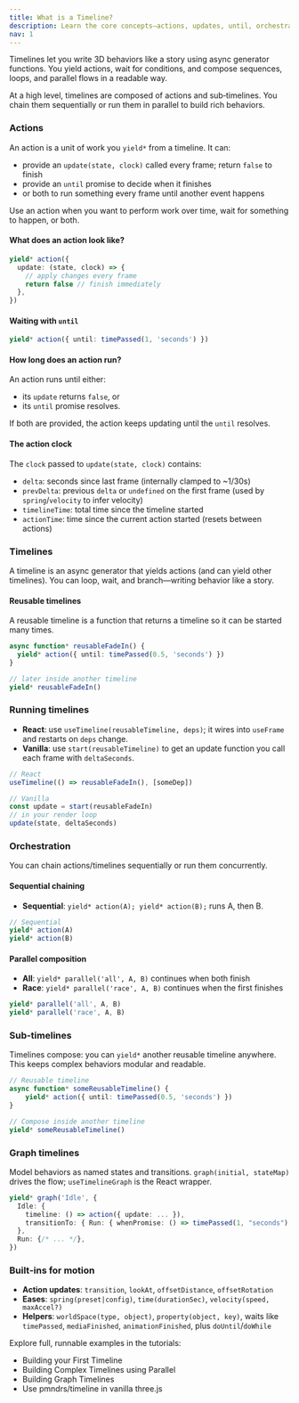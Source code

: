```yaml
---
title: What is a Timeline?
description: Learn the core concepts—actions, updates, until, orchestration, and parallelism.
nav: 1
---
```


Timelines let you write 3D behaviors like a story using async generator functions. You yield actions, wait for conditions, and compose sequences, loops, and parallel flows in a readable way.

At a high level, timelines are composed of actions and sub‑timelines. You chain them sequentially or run them in parallel to build rich behaviors.

### Actions

An action is a unit of work you `yield*` from a timeline. It can:
- provide an `update(state, clock)` called every frame; return `false` to finish
- provide an `until` promise to decide when it finishes
- or both to run something every frame until another event happens

Use an action when you want to perform work over time, wait for something to happen, or both.

#### What does an action look like?

```ts
yield* action({
  update: (state, clock) => {
    // apply changes every frame
    return false // finish immediately
  },
})
```

#### Waiting with `until`

```ts
yield* action({ until: timePassed(1, 'seconds') })
```

#### How long does an action run?

An action runs until either:

- its `update` returns `false`, or
- its `until` promise resolves.

If both are provided, the action keeps updating until the `until` resolves.

#### The action clock

The `clock` passed to `update(state, clock)` contains:

- `delta`: seconds since last frame (internally clamped to ~1/30s)
- `prevDelta`: previous `delta` or `undefined` on the first frame (used by `spring`/`velocity` to infer velocity)
- `timelineTime`: total time since the timeline started
- `actionTime`: time since the current action started (resets between actions)

### Timelines

A timeline is an async generator that yields actions (and can yield other timelines). You can loop, wait, and branch—writing behavior like a story.

#### Reusable timelines

A reusable timeline is a function that returns a timeline so it can be started many times.

```ts
async function* reusableFadeIn() {
  yield* action({ until: timePassed(0.5, 'seconds') })
}

// later inside another timeline
yield* reusableFadeIn()
```

### Running timelines

- **React**: use `useTimeline(reusableTimeline, deps)`; it wires into `useFrame` and restarts on `deps` change.
- **Vanilla**: use `start(reusableTimeline)` to get an update function you call each frame with `deltaSeconds`.

```ts
// React
useTimeline(() => reusableFadeIn(), [someDep])

// Vanilla
const update = start(reusableFadeIn)
// in your render loop
update(state, deltaSeconds)
```

### Orchestration

You can chain actions/timelines sequentially or run them concurrently.

#### Sequential chaining

- **Sequential**: `yield* action(A); yield* action(B);` runs A, then B.

```ts
// Sequential
yield* action(A)
yield* action(B)
```

#### Parallel composition

- **All**: `yield* parallel('all', A, B)` continues when both finish
- **Race**: `yield* parallel('race', A, B)` continues when the first finishes

```ts
yield* parallel('all', A, B)
yield* parallel('race', A, B)
```

### Sub-timelines

Timelines compose: you can `yield*` another reusable timeline anywhere. This keeps complex behaviors modular and readable.

```ts
// Reusable timeline
async function* someReusableTimeline() {
    yield* action({ until: timePassed(0.5, 'seconds') })
}

// Compose inside another timeline
yield* someReusableTimeline()
```

### Graph timelines

Model behaviors as named states and transitions. `graph(initial, stateMap)` drives the flow; `useTimelineGraph` is the React wrapper.

```ts
yield* graph('Idle', {
  Idle: {
    timeline: () => action({ update: ... }),
    transitionTo: { Run: { whenPromise: () => timePassed(1, "seconds") } }
  },
  Run: {/* ... */},
})
```

### Built‑ins for motion

- **Action updates**: `transition`, `lookAt`, `offsetDistance`, `offsetRotation`
- **Eases**: `spring(preset|config)`, `time(durationSec)`, `velocity(speed, maxAccel?)`
- **Helpers**: `worldSpace(type, object)`, `property(object, key)`, waits like `timePassed`, `mediaFinished`, `animationFinished`, plus `doUntil`/`doWhile`

Explore full, runnable examples in the tutorials:
- Building your First Timeline
- Building Complex Timelines using Parallel
- Building Graph Timelines
- Use pmndrs/timeline in vanilla three.js